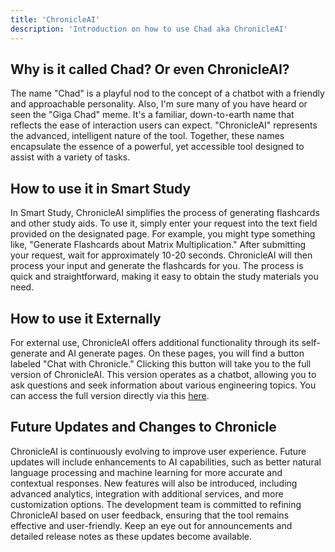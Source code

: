 ```yaml
---
title: 'ChronicleAI'
description: 'Introduction on how to use Chad aka ChronicleAI'
---
```


## Why is it called Chad? Or even ChronicleAI?
The name "Chad" is a playful nod to the concept of a chatbot with a friendly and approachable personality. 
Also, I'm sure many of you have heard or seen the "Giga Chad" meme. It's a familiar, down-to-earth name that 
reflects the ease of interaction users can expect. "ChronicleAI" represents the advanced, intelligent nature 
of the tool. Together, these names encapsulate the essence of a powerful, yet accessible tool designed to assist
with a variety of tasks.


## How to use it in Smart Study
In Smart Study, ChronicleAI simplifies the process of generating flashcards and other study aids. To use it, simply
enter your request into the text field provided on the designated page. For example, you might type something like, 
"Generate Flashcards about Matrix Multiplication." After submitting your request, wait for approximately 10-20 seconds. 
ChronicleAI will then process your input and generate the flashcards for you. The process is quick and straightforward, 
making it easy to obtain the study materials you need.


## How to use it Externally
For external use, ChronicleAI offers additional functionality through its self-generate and AI generate pages. On these pages, 
you will find a button labeled "Chat with Chronicle." Clicking this button will take you to the full version of ChronicleAI. 
This version operates as a chatbot, allowing you to ask questions and seek information about various engineering topics. 
You can access the full version directly via this [here](https://chronicle-ai-omega.vercel.app/).


## Future Updates and Changes to Chronicle
ChronicleAI is continuously evolving to improve user experience. Future updates will include enhancements to AI capabilities, 
such as better natural language processing and machine learning for more accurate and contextual responses. New features will 
also be introduced, including advanced analytics, integration with additional services, and more customization options. The 
development team is committed to refining ChronicleAI based on user feedback, ensuring that the tool remains effective and 
user-friendly. Keep an eye out for announcements and detailed release notes as these updates become available.